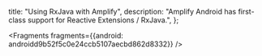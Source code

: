   title: "Using RxJava with Amplify",
  description: "Amplify Android has first-class support for Reactive Extensions / RxJava.",
};






<Fragments fragments={{android: androidd9b52f5c0e24ccb5107aecbd862d8332}} />
